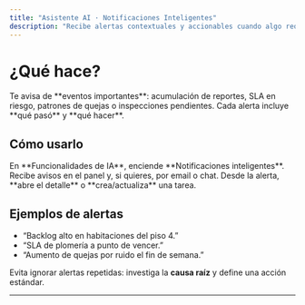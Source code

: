 ```yaml
---
title: "Asistente AI · Notificaciones Inteligentes"
description: "Recibe alertas contextuales y accionables cuando algo requiere atención."
---
```



# ¿Qué hace?
<Info>
Te avisa de **eventos importantes**: acumulación de reportes, SLA en riesgo, patrones de quejas o inspecciones pendientes. Cada alerta incluye **qué pasó** y **qué hacer**.
</Info>


## Cómo usarlo
<Steps>
<Step title="1 · Activa Notificaciones" icon="bell" iconType="solid">
En **Funcionalidades de IA**, enciende **Notificaciones inteligentes**.
</Step>
<Step title="2 · Elige canales" icon="share" iconType="solid">
Recibe avisos en el panel y, si quieres, por email o chat.
</Step>
<Step title="3 · Toma acción" icon="bolt" iconType="solid">
Desde la alerta, **abre el detalle** o **crea/actualiza** una tarea.
</Step>
</Steps>


## Ejemplos de alertas
- “Backlog alto en habitaciones del piso 4.”
- “SLA de plomería a punto de vencer.”
- “Aumento de quejas por ruido el fin de semana.”


<Warning>Evita ignorar alertas repetidas: investiga la **causa raíz** y define una acción estándar.</Warning>


---